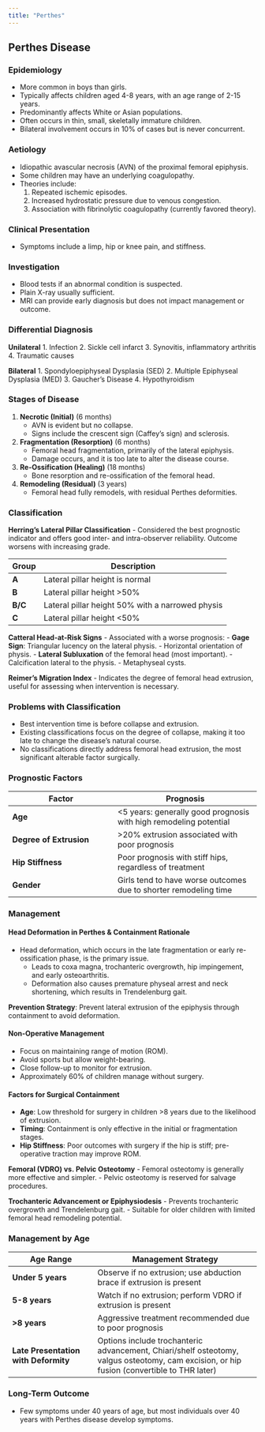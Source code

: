 ```yaml
---
title: "Perthes"
---
```


## **Perthes Disease**

### Epidemiology

-   More common in boys than girls.
-   Typically affects children aged 4-8 years, with an age range of 2-15 years.
-   Predominantly affects White or Asian populations.
-   Often occurs in thin, small, skeletally immature children.
-   Bilateral involvement occurs in 10% of cases but is never concurrent.

### Aetiology

-   Idiopathic avascular necrosis (AVN) of the proximal femoral epiphysis.
-   Some children may have an underlying coagulopathy.
-   Theories include:
    1.  Repeated ischemic episodes.
    2.  Increased hydrostatic pressure due to venous congestion.
    3.  Association with fibrinolytic coagulopathy (currently favored theory).

### Clinical Presentation

-   Symptoms include a limp, hip or knee pain, and stiffness.

### Investigation

-   Blood tests if an abnormal condition is suspected.
-   Plain X-ray usually sufficient.
-   MRI can provide early diagnosis but does not impact management or outcome.

### Differential Diagnosis

**Unilateral** 1. Infection 2. Sickle cell infarct 3. Synovitis, inflammatory arthritis 4. Traumatic causes

**Bilateral** 1. Spondyloepiphyseal Dysplasia (SED) 2. Multiple Epiphyseal Dysplasia (MED) 3. Gaucher’s Disease 4. Hypothyroidism

### Stages of Disease

1.  **Necrotic (Initial)** (6 months)
    -   AVN is evident but no collapse.
    -   Signs include the crescent sign (Caffey’s sign) and sclerosis.
2.  **Fragmentation (Resorption)** (6 months)
    -   Femoral head fragmentation, primarily of the lateral epiphysis.
    -   Damage occurs, and it is too late to alter the disease course.
3.  **Re-Ossification (Healing)** (18 months)
    -   Bone resorption and re-ossification of the femoral head.
4.  **Remodeling (Residual)** (3 years)
    -   Femoral head fully remodels, with residual Perthes deformities.

### Classification

**Herring’s Lateral Pillar Classification** - Considered the best prognostic indicator and offers good inter- and intra-observer reliability. Outcome worsens with increasing grade.

| Group   | Description                                      |
|---------|--------------------------------------------------|
| **A**   | Lateral pillar height is normal                  |
| **B**   | Lateral pillar height \>50%                      |
| **B/C** | Lateral pillar height 50% with a narrowed physis |
| **C**   | Lateral pillar height \<50%                      |

**Catteral Head-at-Risk Signs** - Associated with a worse prognosis: - **Gage Sign**: Triangular lucency on the lateral physis. - Horizontal orientation of physis. - **Lateral Subluxation** of the femoral head (most important). - Calcification lateral to the physis. - Metaphyseal cysts.

**Reimer’s Migration Index** - Indicates the degree of femoral head extrusion, useful for assessing when intervention is necessary.

### Problems with Classification

-   Best intervention time is before collapse and extrusion.
-   Existing classifications focus on the degree of collapse, making it too late to change the disease's natural course.
-   No classifications directly address femoral head extrusion, the most significant alterable factor surgically.

### Prognostic Factors

| Factor | Prognosis |
|------------------------------|-----------------------------------------|
| **Age** | \<5 years: generally good prognosis with high remodeling potential |
| **Degree of Extrusion** | \>20% extrusion associated with poor prognosis |
| **Hip Stiffness** | Poor prognosis with stiff hips, regardless of treatment |
| **Gender** | Girls tend to have worse outcomes due to shorter remodeling time |

### Management

#### Head Deformation in Perthes & Containment Rationale

-   Head deformation, which occurs in the late fragmentation or early re-ossification phase, is the primary issue.
    -   Leads to coxa magna, trochanteric overgrowth, hip impingement, and early osteoarthritis.
    -   Deformation also causes premature physeal arrest and neck shortening, which results in Trendelenburg gait.

**Prevention Strategy**: Prevent lateral extrusion of the epiphysis through containment to avoid deformation.

#### Non-Operative Management

-   Focus on maintaining range of motion (ROM).
-   Avoid sports but allow weight-bearing.
-   Close follow-up to monitor for extrusion.
-   Approximately 60% of children manage without surgery.

#### Factors for Surgical Containment

-   **Age**: Low threshold for surgery in children \>8 years due to the likelihood of extrusion.
-   **Timing**: Containment is only effective in the initial or fragmentation stages.
-   **Hip Stiffness**: Poor outcomes with surgery if the hip is stiff; pre-operative traction may improve ROM.

**Femoral (VDRO) vs. Pelvic Osteotomy** - Femoral osteotomy is generally more effective and simpler. - Pelvic osteotomy is reserved for salvage procedures.

**Trochanteric Advancement or Epiphysiodesis** - Prevents trochanteric overgrowth and Trendelenburg gait. - Suitable for older children with limited femoral head remodeling potential.

### Management by Age

| Age Range | Management Strategy |
|-------------------------|------------------------------------------------|
| **Under 5 years** | Observe if no extrusion; use abduction brace if extrusion is present |
| **5-8 years** | Watch if no extrusion; perform VDRO if extrusion is present |
| **\>8 years** | Aggressive treatment recommended due to poor prognosis |
| **Late Presentation with Deformity** | Options include trochanteric advancement, Chiari/shelf osteotomy, valgus osteotomy, cam excision, or hip fusion (convertible to THR later) |

### Long-Term Outcome

-   Few symptoms under 40 years of age, but most individuals over 40 years with Perthes disease develop symptoms.
